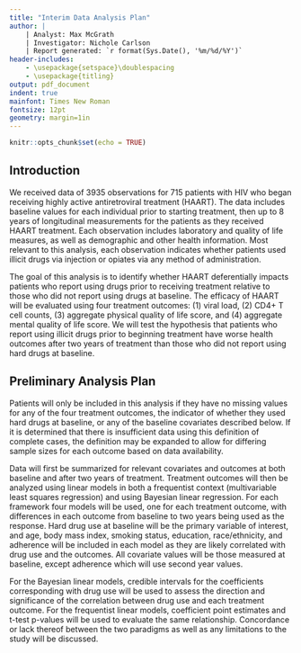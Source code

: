 ```yaml
---
title: "Interim Data Analysis Plan"
author: |
    | Analyst: Max McGrath
    | Investigator: Nichole Carlson
    | Report generated: `r format(Sys.Date(), '%m/%d/%Y')`
header-includes:
    - \usepackage{setspace}\doublespacing
    - \usepackage{titling}
output: pdf_document
indent: true
mainfont: Times New Roman
fontsize: 12pt
geometry: margin=1in
---
```


```r
knitr::opts_chunk$set(echo = TRUE)
```

\newpage

## Introduction

We received data of 3935 observations for 715 patients with HIV who began 
receiving highly active antiretroviral treatment (HAART). The data includes 
baseline values for each individual prior to starting treatment, then up 
to 8 years of longitudinal measurements for the patients as they received
HAART treatment. Each observation includes laboratory and quality of life
measures, as well as demographic and other health information. Most relevant to
this analysis, each observation indicates whether patients used
illicit drugs via injection or opiates via any method of
administration.

The goal of this analysis is to identify whether HAART deferentially impacts
patients who report using drugs prior to receiving treatment relative to those
who did not report using drugs at baseline.
The efficacy of HAART will be evaluated using four treatment outcomes: (1) viral
load, (2) CD4+ T cell counts, (3) aggregate physical quality of life score, and 
(4) aggregate mental quality of life score. We will test the hypothesis that
patients who report using illicit drugs prior to beginning treatment have worse
health outcomes after two years of treatment than those who did not report
using hard drugs at baseline.

## Preliminary Analysis Plan

Patients will only be included in this analysis if they have no missing values
for any of the four treatment outcomes, the indicator of whether they used hard 
drugs at baseline, or any of the baseline covariates described below. If it is
determined that there is insufficient data using this definition of complete 
cases, the definition may be expanded to allow for differing sample sizes for 
each outcome based on data availability.

Data will first be summarized for relevant covariates and outcomes 
at both baseline and after
two years of treatment. Treatment outcomes will then be analyzed using linear
models in both a frequentist context (multivariable least squares regression) 
and using Bayesian linear regression. For each framework four models will be
used, one for each
treatment outcome, with differences in each outcome from baseline to two years
being used as the response. Hard drug use at baseline will be the primary
variable of interest, and age, body mass index, smoking status, education,
race/ethnicity, and adherence will be included in each model as they are likely
correlated with drug use and the outcomes. All covariate values
will be those measured at baseline, except adherence which will use second year
values. 

For the Bayesian linear models, credible intervals for the coefficients 
corresponding with drug use will be used to assess the direction and significance
of the correlation between drug use and each treatment outcome. For the
frequentist linear models, coefficient point estimates and t-test p-values will
be used to evaluate the same relationship. Concordance or lack thereof between
the two paradigms as well as any limitations to the study will be discussed.








